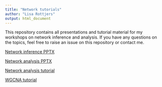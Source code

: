 ```yaml
---
title: "Network tutorials"
author: "Lisa Rottjers"
output: html_document
---
```


This repository contains all presentations and tutorial material for my workshops on network inference and analysis. If you have any questions on the topics, feel free to raise an issue on this repository or contact me. 

[Network inference PPTX](https://github.com/ramellose/networktutorials/raw/master/Workshop%20network%20analysis%202019/Network%20inference.pptx)

[Network analysis PPTX](https://github.com/ramellose/networktutorials/raw/master/Workshop%20network%20analysis%202019/Network%20analysis.pptx)

[Network analysis tutorial](https://ramellose.github.io/networktutorials/workshop_MDA.html)

[WGCNA tutorial](https://ramellose.github.io/networktutorials/wgcna.html)
